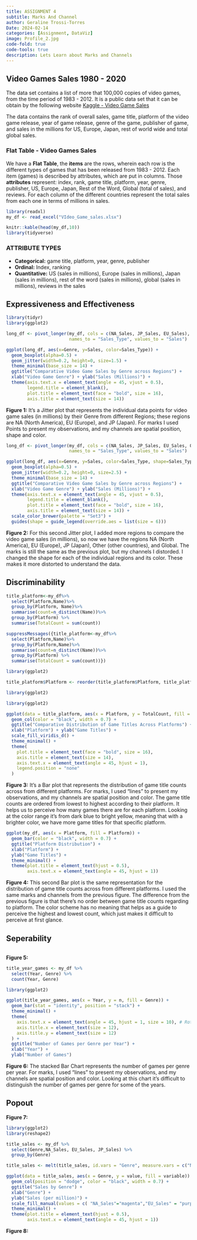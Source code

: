 ```yaml
---
title: ASSIGNMENT 4
subtitle: Marks And Channel
author: Geraline Trossi-Torres
Date: 2024-02-14
categories: [Assignment, DataViz]
image: Profile_2.jpg
code-fold: true
code-tools: true
description: Lets Learn about Marks and Channels
---
```


## Video Games Sales 1980 - 2020

The data set contains a list of more that 100,000 copies of video games, from the time period of 1983 - 2012. It is a public data set that it can be obtain by the following website [Kaggle - Video Game Sales](https://www.kaggle.com/datasets/gregorut/videogamesales?resource=download)

The data contains the rank of overall sales, game title, platform of the video game release, year of game release, genre of the game, publisher of game, and sales in the millions for US, Europe, Japan, rest of world wide and total global sales. 

### Flat Table - Video Games Sales

We have a **Flat Table**, the **items** are the rows, wherein each row is the different types of games that has been released from 1983 - 2012. Each item (games) is described by attributes, which are put in columns. Those **attributes** represent: index, rank, game title, platform, year, genre, publisher, US, Europe, Japan, Rest of the Word, Global (total of sales), and reviews. For each column of the different countries represent the total sales from each one in terms of millions in sales.

```r
library(readxl)
my_df <- read_excel("VIdeo_Game_sales.xlsx")

knitr::kable(head(my_df,10))
library(tidyverse)
```

### ATTRIBUTE TYPES

* **Categorical:** game title, platform, year, genre, publisher
* **Ordinal:** Index, ranking
* **Quantitative:** US (sales in millions), Europe (sales in millions), Japan (sales in millions), rest of the word (sales in millions), global  (sales in millions), reviews in the sales

## Expressiveness and Effectiveness

```r
library(tidyr)
library(ggplot2)

long_df <- pivot_longer(my_df, cols = c(NA_Sales, JP_Sales, EU_Sales), 
                        names_to = "Sales_Type", values_to = "Sales")

ggplot(long_df, aes(x=Genre, y=Sales, color=Sales_Type)) +
  geom_boxplot(alpha=0.5) +
  geom_jitter(width=0.2, height=0, size=1.5) +
  theme_minimal(base_size = 14) +
  ggtitle("Comparative Video Game Sales by Genre across Regions") +
  xlab("Video Game Genre") + ylab("Sales (Millions)") +
  theme(axis.text.x = element_text(angle = 45, vjust = 0.5),
        legend.title = element_blank(),
        plot.title = element_text(face = "bold", size = 16),
        axis.title = element_text(size = 14))
```

**Figure 1:** It's a Jitter plot that represents the individual data points for video game sales (in millions) by their Genre from different Regions; these regions are NA (North America), EU (Europe), and JP (Japan). For marks I used Points to present my observations, and my channels are spatial position, shape and color.

```r
long_df <- pivot_longer(my_df, cols = c(NA_Sales, JP_Sales, EU_Sales, Other_Sales, Global_Sales), 
                        names_to = "Sales_Type", values_to = "Sales")

ggplot(long_df, aes(x=Genre, y=Sales, color=Sales_Type, shape=Sales_Type)) +
  geom_boxplot(alpha=0.5) +
  geom_jitter(width=0.2, height=0, size=2.5) +
  theme_minimal(base_size = 14) +
  ggtitle("Comparative Video Game Sales by Genre across Regions") +
  xlab("Video Game Genre") + ylab("Sales (Millions)") +
  theme(axis.text.x = element_text(angle = 45, vjust = 0.5),
        legend.title = element_blank(),
        plot.title = element_text(face = "bold", size = 16),
        axis.title = element_text(size = 14)) +
  scale_color_brewer(palette = "Set3") +
  guides(shape = guide_legend(override.aes = list(size = 6)))

```

**Figure 2:** For this second Jitter plot, I added more regions to compare the video game sales (in millions), so now we have the regions NA (North America), EU (Europe), JP (Japan), Other (other countries), and Global. The marks is still the same as the previous plot, but my channels I distorded. I changed the shape for each of the individual regions and its color. These makes it more distorted to understand the data.

## Discriminability

```r
title_platform<-my_df%>%
  select(Platform,Name)%>%
  group_by(Platform, Name)%>%
  summarise(count=n_distinct(Name))%>%
  group_by(Platform) %>%
  summarise(TotalCount = sum(count))

suppressMessages({title_platform<-my_df%>%
  select(Platform,Name)%>%
  group_by(Platform,Name)%>%
  summarise(count=n_distinct(Name))%>%
  group_by(Platform) %>%
  summarise(TotalCount = sum(count))})

library(ggplot2)

title_platform$Platform <- reorder(title_platform$Platform, title_platform$TotalCount)

library(ggplot2)

library(ggplot2)

ggplot(data = title_platform, aes(x = Platform, y = TotalCount, fill = Platform)) +
  geom_col(color = "black", width = 0.7) +
  ggtitle("Comparative Distribution of Game Titles Across Platforms") +
  xlab("Platform") + ylab("Game Titles") +
  scale_fill_viridis_d() +
  theme_minimal() +
  theme(
    plot.title = element_text(face = "bold", size = 16),
    axis.title = element_text(size = 14),
    axis.text.x = element_text(angle = 45, hjust = 1),
    legend.position = "none"
  )
```

**Figure 3:** It's a Bar plot that represents the distribution of game title counts across from different platforms. For marks, I used "lines" to present my observations, and my channels are spatial position and color. The game title counts are ordered from lowest to highest according to their platform. It helps us to perceive how many games there are for each platform. Looking at the color range it's from dark blue to bright yellow, meaning that with a brighter color, we have more game titles for that specific platform. 

```r
ggplot(my_df, aes(x = Platform, fill = Platform)) +
  geom_bar(color = "black", width = 0.7) +
  ggtitle("Platform Distribution") +
  xlab("Platform") +
  ylab("Game Titles") +
  theme_minimal() +
  theme(plot.title = element_text(hjust = 0.5),
        axis.text.x = element_text(angle = 45, hjust = 1))
```

**Figure 4:** This second Bar plot is the same representation for the distribution of game title counts across from different platforms. I used the same marks and channels from the previous figure. The difference from the previous figure is that there's no order between game title counts regarding to platform. The color scheme has no meaning that helps as a guide to perceive the highest and lowest count, which just makes it difficult to perceive at first glance.  

## Seperability

```r

```

**Figure 5:** 

```r
title_year_games <- my_df %>%
  select(Year, Genre) %>%
  count(Year, Genre)

library(ggplot2)

ggplot(title_year_games, aes(x = Year, y = n, fill = Genre)) +
  geom_bar(stat = "identity", position = "stack") +
  theme_minimal() +
  theme(
    axis.text.x = element_text(angle = 45, hjust = 1, size = 10), # Rotate and adjust size of x-axis labels
    axis.title.x = element_text(size = 12),
    axis.title.y = element_text(size = 12)
  ) +
  ggtitle("Number of Games per Genre per Year") +
  xlab("Year") +
  ylab("Number of Games")

```

**Figure 6:** The stacked Bar Chart represents the number of games per genre per year. For marks, I used "lines" to present my observations, and my channels are spatial position and color. Looking at this chart it's difficult to distinguish the number of games per genre for some of the years. 

## Popout

**Figure 7:** 


```r
library(ggplot2)
library(reshape2)

title_sales <- my_df %>%
  select(Genre,NA_Sales, EU_Sales, JP_Sales) %>%
  group_by(Genre)

title_sales <- melt(title_sales, id.vars = "Genre", measure.vars = c("NA_Sales","EU_Sales","JP_Sales"))

ggplot(data = title_sales, aes(x = Genre, y = value, fill = variable)) +
  geom_col(position = "dodge", color = "black", width = 0.7) +
  ggtitle("Sales by Genre") +
  xlab("Genre") +
  ylab("Sales (per million)") +
  scale_fill_manual(values = c( "NA_Sales"="magenta","EU_Sales" = "purple", "JP_Sales" = "lightpink")) +
  theme_minimal() +
  theme(plot.title = element_text(hjust = 0.5),
        axis.text.x = element_text(angle = 45, hjust = 1))
```

**Figure 8:**
